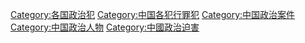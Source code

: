 [[Category:各国政治犯|Category:各国政治犯]]
[[Category:中国各犯行罪犯|Category:中国各犯行罪犯]]
[[Category:中国政治案件|Category:中国政治案件]]
[[Category:中国政治人物|Category:中国政治人物]]
[[Category:中國政治迫害|Category:中國政治迫害]]